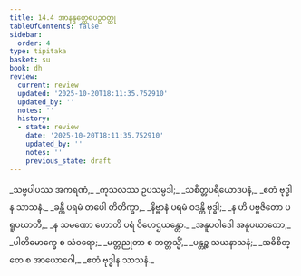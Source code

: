```yaml
---
title: 14.4 အာနန္ဒတ္ထေရပဉှဝတ္ထု
tableOfContents: false
sidebar:
  order: 4
type: tipitaka
basket: su
book: dh
review:
  current: review
  updated: '2025-10-20T18:11:35.752910'
  updated_by: ''
  notes: ''
  history:
  - state: review
    date: '2025-10-20T18:11:35.752910'
    updated_by: ''
    notes: ''
    previous_state: draft
---
```



<DynamicBreadcrumb />


<ReviewStatus review={frontmatter.review} showDetails={true} />

<HypothesisAnnotation frontmatter={frontmatter} />

<Division number="183" book="dh" e="ch" v="18" p="41">

<Paragraph number="197" type="verses" book="dh">
_သဗ္ဗပါပဿ အကရဏံ,_  
_ကုသလဿ ဥပသမ္ပဒါ;_  
_သစိတ္တပရိယောဒပနံ,_  
_ဧတံ ဗုဒ္ဓါန သာသနံ._  

</Paragraph>

</Division>
<Division number="184" book="dh" e="ch" v="18" p="41">

<Paragraph number="198" type="verses" book="dh">
_ခန္တီ ပရမံ တပေါ တိတိက္ခာ,_  
_နိဗ္ဗာနံ ပရမံ ဝဒန္တိ ဗုဒ္ဓါ;_  
_န ဟိ ပဗ္ဗဇိတော ပရူပဃာတီ,_  
_န သမဏော ဟောတိ ပရံ ဝိဟေဌယန္တော._  

</Paragraph>

</Division>
<Division number="185" book="dh" e="ch" v="18" p="41">

<Paragraph number="199" type="verses" book="dh">
_အနူပဝါဒေါ အနူပဃာတော,_  
_ပါတိမောက္ခေ စ သံဝရော;_  
_မတ္တညုတာ စ ဘတ္တသ္မိံ,_  
_ပန္တဉ္စ သယနာသနံ;_  
_အဓိစိတ္တေ စ အာယောဂေါ,_  
_ဧတံ ဗုဒ္ဓါန သာသနံ._
</Paragraph>
</Division>